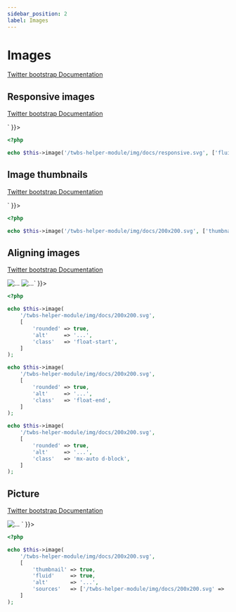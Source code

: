 ```yaml
---
sidebar_position: 2
label: Images
---
```



# Images

[Twitter bootstrap Documentation](https://getbootstrap.com/docs/5.1/content/images/)

## Responsive images

[Twitter bootstrap Documentation](https://getbootstrap.com/docs/5.1/content/images/#responsive-images)

<Tabs>
<TabItem value="result" label="Result" default>
  <HtmlCode bootstrapVersion="5.1">
      <div dangerouslySetInnerHTML={{ __html: `<img alt="..." class="img-fluid" src="/twbs-helper-module/img/docs/responsive.svg"></img>` }}></div>
  </HtmlCode>
</TabItem>
<TabItem value="source" label="Source">

```php
<?php

echo $this->image('/twbs-helper-module/img/docs/responsive.svg', ['fluid' => true, 'alt' => '...']);

```

</TabItem>
</Tabs>

## Image thumbnails

[Twitter bootstrap Documentation](https://getbootstrap.com/docs/5.1/content/images/#image-thumbnails)

<Tabs>
<TabItem value="result" label="Result" default>
  <HtmlCode bootstrapVersion="5.1">
      <div dangerouslySetInnerHTML={{ __html: `<img alt="..." class="img-thumbnail" src="/twbs-helper-module/img/docs/200x200.svg"></img>` }}></div>
  </HtmlCode>
</TabItem>
<TabItem value="source" label="Source">

```php
<?php

echo $this->image('/twbs-helper-module/img/docs/200x200.svg', ['thumbnail' => true, 'alt' => '...']);

```

</TabItem>
</Tabs>

## Aligning images

[Twitter bootstrap Documentation](https://getbootstrap.com/docs/5.1/content/images/#aligning-images)

<Tabs>
<TabItem value="result" label="Result" default>
  <HtmlCode bootstrapVersion="5.1">
      <div dangerouslySetInnerHTML={{ __html: `<img alt="..." class="float-start rounded" src="/twbs-helper-module/img/docs/200x200.svg"></img>
<img alt="..." class="float-end rounded" src="/twbs-helper-module/img/docs/200x200.svg"></img>
<img alt="..." class="d-block mx-auto rounded" src="/twbs-helper-module/img/docs/200x200.svg"></img>` }}></div>
  </HtmlCode>
</TabItem>
<TabItem value="source" label="Source">

```php
<?php

echo $this->image(
    '/twbs-helper-module/img/docs/200x200.svg',
    [
        'rounded' => true,
        'alt'     => '...',
        'class'   => 'float-start',
    ]
);

echo $this->image(
    '/twbs-helper-module/img/docs/200x200.svg',
    [
        'rounded' => true,
        'alt'     => '...',
        'class'   => 'float-end',
    ]
);

echo $this->image(
    '/twbs-helper-module/img/docs/200x200.svg',
    [
        'rounded' => true,
        'alt'     => '...',
        'class'   => 'mx-auto d-block',
    ]
);

```

</TabItem>
</Tabs>

## Picture

[Twitter bootstrap Documentation](https://getbootstrap.com/docs/5.1/content/images/#picture)

<Tabs>
<TabItem value="result" label="Result" default>
  <HtmlCode bootstrapVersion="5.1">
      <div dangerouslySetInnerHTML={{ __html: `<picture>
    <source srcset="/twbs-helper-module/img/docs/200x200.svg" type="image/svg+xml"></source>
    <img alt="..." class="img-fluid img-thumbnail" src="/twbs-helper-module/img/docs/200x200.svg"></img>
</picture>` }}></div>
  </HtmlCode>
</TabItem>
<TabItem value="source" label="Source">

```php
<?php

echo $this->image(
    '/twbs-helper-module/img/docs/200x200.svg',
    [
        'thumbnail' => true,
        'fluid'     => true,
        'alt'       => '...',
        'sources'   => ['/twbs-helper-module/img/docs/200x200.svg' => 'image/svg+xml'],
    ]
);

```

</TabItem>
</Tabs>

